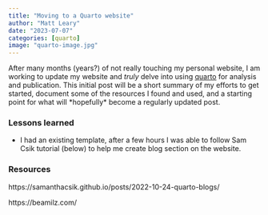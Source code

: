 ```yaml
---
title: "Moving to a Quarto website"
author: "Matt Leary"
date: "2023-07-07"
categories: [quarto]
image: "quarto-image.jpg"
---
```


After many months (years?) of not really touching my personal website, I am working to update my website and *truly* delve into using [quarto](https://quarto.org/) for analysis and publication. This initial post will be a short summary of my efforts to get started, document some of the resources I found and used, and a starting point for what will \*hopefully\* become a regularly updated post.

### Lessons learned

-   I had an existing template, after a few hours I was able to follow Sam Csik tutorial (below) to help me create blog section on the website.

### Resources

https://samanthacsik.github.io/posts/2022-10-24-quarto-blogs/

https://beamilz.com/
